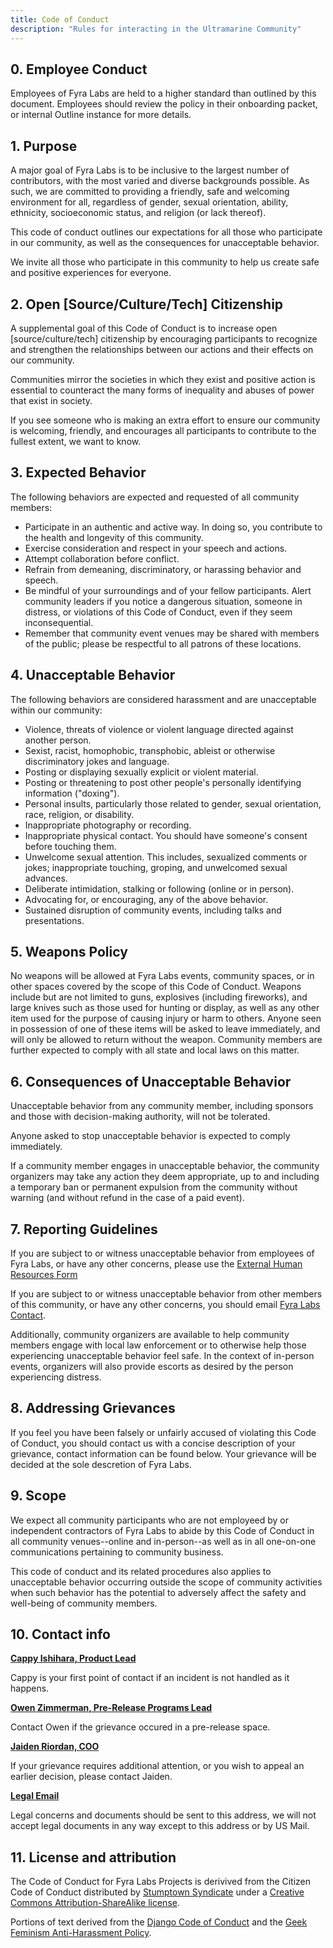 ```yaml
---
title: Code of Conduct
description: "Rules for interacting in the Ultramarine Community"
---
```


## 0. Employee Conduct

Employees of Fyra Labs are held to a higher standard than outlined by this document. Employees should review the policy in their onboarding packet, or internal Outline instance for more details.

## 1. Purpose

A major goal of Fyra Labs is to be inclusive to the largest number of contributors, with the most varied and diverse backgrounds possible. As such, we are committed to providing a friendly, safe and welcoming environment for all, regardless of gender, sexual orientation, ability, ethnicity, socioeconomic status, and religion (or lack thereof).

This code of conduct outlines our expectations for all those who participate in our community, as well as the consequences for unacceptable behavior.

We invite all those who participate in this community to help us create safe and positive experiences for everyone.

## 2. Open [Source/Culture/Tech] Citizenship

A supplemental goal of this Code of Conduct is to increase open [source/culture/tech] citizenship by encouraging participants to recognize and strengthen the relationships between our actions and their effects on our community.

Communities mirror the societies in which they exist and positive action is essential to counteract the many forms of inequality and abuses of power that exist in society.

If you see someone who is making an extra effort to ensure our community is welcoming, friendly, and encourages all participants to contribute to the fullest extent, we want to know.

## 3. Expected Behavior

The following behaviors are expected and requested of all community members:

  * Participate in an authentic and active way. In doing so, you contribute to the health and longevity of this community.
  * Exercise consideration and respect in your speech and actions.
  * Attempt collaboration before conflict.
  * Refrain from demeaning, discriminatory, or harassing behavior and speech.
  * Be mindful of your surroundings and of your fellow participants. Alert community leaders if you notice a dangerous situation, someone in distress, or violations of this Code of Conduct, even if they seem inconsequential.
  * Remember that community event venues may be shared with members of the public; please be respectful to all patrons of these locations.

## 4. Unacceptable Behavior

The following behaviors are considered harassment and are unacceptable within our community:

  * Violence, threats of violence or violent language directed against another person.
  * Sexist, racist, homophobic, transphobic, ableist or otherwise discriminatory jokes and language.
  * Posting or displaying sexually explicit or violent material.
  * Posting or threatening to post other people's personally identifying information ("doxing").
  * Personal insults, particularly those related to gender, sexual orientation, race, religion, or disability.
  * Inappropriate photography or recording.
  * Inappropriate physical contact. You should have someone's consent before touching them.
  * Unwelcome sexual attention. This includes, sexualized comments or jokes; inappropriate touching, groping, and unwelcomed sexual advances.
  * Deliberate intimidation, stalking or following (online or in person).
  * Advocating for, or encouraging, any of the above behavior.
  * Sustained disruption of community events, including talks and presentations.

## 5. Weapons Policy

No weapons will be allowed at Fyra Labs events, community spaces, or in other spaces covered by the scope of this Code of Conduct. Weapons include but are not limited to guns, explosives (including fireworks), and large knives such as those used for hunting or display, as well as any other item used for the purpose of causing injury or harm to others. Anyone seen in possession of one of these items will be asked to leave immediately, and will only be allowed to return without the weapon. Community members are further expected to comply with all state and local laws on this matter.

## 6. Consequences of Unacceptable Behavior

Unacceptable behavior from any community member, including sponsors and those with decision-making authority, will not be tolerated.

Anyone asked to stop unacceptable behavior is expected to comply immediately.

If a community member engages in unacceptable behavior, the community organizers may take any action they deem appropriate, up to and including a temporary ban or permanent expulsion from the community without warning (and without refund in the case of a paid event).

## 7. Reporting Guidelines

If you are subject to or witness unacceptable behavior from employees of Fyra Labs, or have any other concerns, please use the [External Human Resources Form](https://airtable.com/shrCMi4X3Xp3ITMJz)

If you are subject to or witness unacceptable behavior from other members of this community, or have any other concerns, you should email [Fyra Labs Contact](mailto:contact@fyralabs.com).

Additionally, community organizers are available to help community members engage with local law enforcement or to otherwise help those experiencing unacceptable behavior feel safe. In the context of in-person events, organizers will also provide escorts as desired by the person experiencing distress.

## 8. Addressing Grievances

If you feel you have been falsely or unfairly accused of violating this Code of Conduct, you should contact us with a concise description of your grievance, contact information can be found below. Your grievance will be decided at the sole descretion of Fyra Labs.

## 9. Scope

We expect all community participants who are not employeed by or independent contractors of Fyra Labs to abide by this Code of Conduct in all community venues--online and in-person--as well as in all one-on-one communications pertaining to community business.

This code of conduct and its related procedures also applies to unacceptable behavior occurring outside the scope of community activities when such behavior has the potential to adversely affect the safety and well-being of community members.

## 10. Contact info

[**Cappy Ishihara, Product Lead**](mailto:cappy@fyralabs.com)

Cappy is your first point of contact if an incident is not handled as it happens.

[**Owen Zimmerman, Pre-Release Programs Lead**](mailto:owen@fyralabs.com)

Contact Owen if the grievance occured in a pre-release space.

[**Jaiden Riordan, COO**](mailto:jade@fyralabs.com)

If your grievance requires additional attention, or you wish to appeal an earlier decision, please contact Jaiden.

[**Legal Email**](mailto:legal@fyralabs.com)

Legal concerns and documents should be sent to this address, we will not accept legal documents in any way except to this address or by US Mail.



## 11. License and attribution

The Code of Conduct for Fyra Labs Projects is derivived from the Citizen Code of Conduct distributed by [Stumptown Syndicate](http://stumptownsyndicate.org) under a [Creative Commons Attribution-ShareAlike license](http://creativecommons.org/licenses/by-sa/3.0/). 

Portions of text derived from the [Django Code of Conduct](https://www.djangoproject.com/conduct/) and the [Geek Feminism Anti-Harassment Policy](http://geekfeminism.wikia.com/wiki/Conference_anti-harassment/Policy).